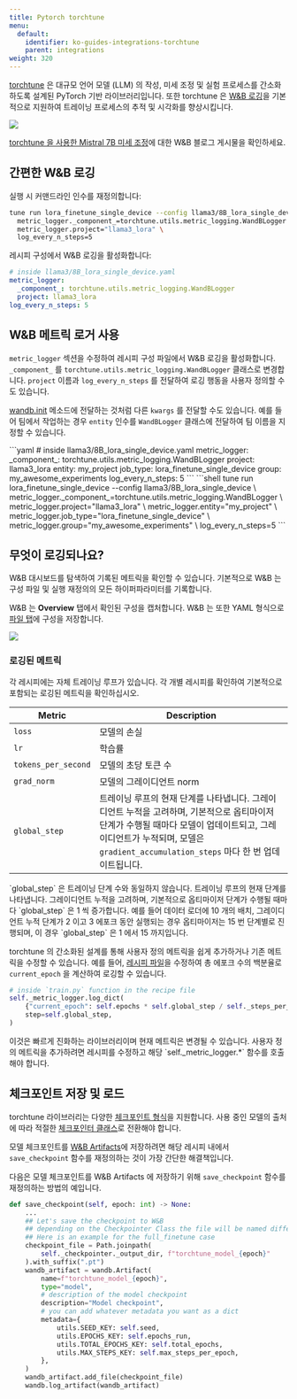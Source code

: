 ```yaml
---
title: Pytorch torchtune
menu:
  default:
    identifier: ko-guides-integrations-torchtune
    parent: integrations
weight: 320
---
```


<Card title="Try in Colab" href="https://colab.research.google.com/github/wandb/examples/blob/master/colabs/torchtune/torchtune_and_wandb.ipynb" icon="python"/>

[torchtune](https://pytorch.org/torchtune/stable/index.html) 은 대규모 언어 모델 (LLM) 의 작성, 미세 조정 및 실험 프로세스를 간소화하도록 설계된 PyTorch 기반 라이브러리입니다. 또한 torchtune 은 [W&B 로깅](https://pytorch.org/torchtune/stable/deep_dives/wandb_logging.html)을 기본적으로 지원하여 트레이닝 프로세스의 추적 및 시각화를 향상시킵니다.

<Frame>
    <img src="/images/integrations/torchtune_dashboard.png"  />
</Frame>

[torchtune 을 사용한 Mistral 7B 미세 조정](https://wandb.ai/capecape/torchtune-mistral/reports/torchtune-The-new-PyTorch-LLM-fine-tuning-library---Vmlldzo3NTUwNjM0)에 대한 W&B 블로그 게시물을 확인하세요.

## 간편한 W&B 로깅

<Tabs>
<Tab title="커맨드라인">
실행 시 커맨드라인 인수를 재정의합니다:

```bash
tune run lora_finetune_single_device --config llama3/8B_lora_single_device \
  metric_logger._component_=torchtune.utils.metric_logging.WandBLogger \
  metric_logger.project="llama3_lora" \
  log_every_n_steps=5
```
</Tab>
<Tab title="레시피 구성">
레시피 구성에서 W&B 로깅을 활성화합니다:

```yaml
# inside llama3/8B_lora_single_device.yaml
metric_logger:
  _component_: torchtune.utils.metric_logging.WandBLogger
  project: llama3_lora
log_every_n_steps: 5
```
</Tab>
</Tabs>

## W&B 메트릭 로거 사용

`metric_logger` 섹션을 수정하여 레시피 구성 파일에서 W&B 로깅을 활성화합니다. `_component_` 를 `torchtune.utils.metric_logging.WandBLogger` 클래스로 변경합니다. `project` 이름과 `log_every_n_steps` 를 전달하여 로깅 행동을 사용자 정의할 수도 있습니다.

[wandb.init](/ko/models/ref/python/init) 메소드에 전달하는 것처럼 다른 `kwargs` 를 전달할 수도 있습니다. 예를 들어 팀에서 작업하는 경우 `entity` 인수를 `WandBLogger` 클래스에 전달하여 팀 이름을 지정할 수 있습니다.

<Tabs>
<Tab title="레시피 구성">
```yaml
# inside llama3/8B_lora_single_device.yaml
metric_logger:
  _component_: torchtune.utils.metric_logging.WandBLogger
  project: llama3_lora
  entity: my_project
  job_type: lora_finetune_single_device
  group: my_awesome_experiments
log_every_n_steps: 5
```
</Tab>
<Tab title="커맨드 라인">
```shell
tune run lora_finetune_single_device --config llama3/8B_lora_single_device \
  metric_logger._component_=torchtune.utils.metric_logging.WandBLogger \
  metric_logger.project="llama3_lora" \
  metric_logger.entity="my_project" \
  metric_logger.job_type="lora_finetune_single_device" \
  metric_logger.group="my_awesome_experiments" \
  log_every_n_steps=5
```
</Tab>
</Tabs>

## 무엇이 로깅되나요?

W&B 대시보드를 탐색하여 기록된 메트릭을 확인할 수 있습니다. 기본적으로 W&B 는 구성 파일 및 실행 재정의의 모든 하이퍼파라미터를 기록합니다.

W&B 는 **Overview** 탭에서 확인된 구성을 캡처합니다. W&B 는 또한 YAML 형식으로 [파일 탭](https://wandb.ai/capecape/torchtune/runs/joyknwwa/files)에 구성을 저장합니다.

<Frame>
    <img src="/images/integrations/torchtune_config.png"  />
</Frame>

### 로깅된 메트릭

각 레시피에는 자체 트레이닝 루프가 있습니다. 각 개별 레시피를 확인하여 기본적으로 포함되는 로깅된 메트릭을 확인하십시오.

| Metric | Description |
| --- | --- |
| `loss` | 모델의 손실 |
| `lr` | 학습률 |
| `tokens_per_second` | 모델의 초당 토큰 수 |
| `grad_norm` | 모델의 그레이디언트 norm |
| `global_step` | 트레이닝 루프의 현재 단계를 나타냅니다. 그레이디언트 누적을 고려하며, 기본적으로 옵티마이저 단계가 수행될 때마다 모델이 업데이트되고, 그레이디언트가 누적되며, 모델은 `gradient_accumulation_steps` 마다 한 번 업데이트됩니다. |

<Note>
`global_step` 은 트레이닝 단계 수와 동일하지 않습니다. 트레이닝 루프의 현재 단계를 나타냅니다. 그레이디언트 누적을 고려하며, 기본적으로 옵티마이저 단계가 수행될 때마다 `global_step` 은 1 씩 증가합니다. 예를 들어 데이터 로더에 10 개의 배치, 그레이디언트 누적 단계가 2 이고 3 에포크 동안 실행되는 경우 옵티마이저는 15 번 단계별로 진행되며, 이 경우 `global_step` 은 1 에서 15 까지입니다.
</Note>

torchtune 의 간소화된 설계를 통해 사용자 정의 메트릭을 쉽게 추가하거나 기존 메트릭을 수정할 수 있습니다. 예를 들어, [레시피 파일](https://github.com/pytorch/torchtune/tree/main/recipes)을 수정하여 총 에포크 수의 백분율로 `current_epoch` 을 계산하여 로깅할 수 있습니다.

```python
# inside `train.py` function in the recipe file
self._metric_logger.log_dict(
    {"current_epoch": self.epochs * self.global_step / self._steps_per_epoch},
    step=self.global_step,
)
```

<Note>
이것은 빠르게 진화하는 라이브러리이며 현재 메트릭은 변경될 수 있습니다. 사용자 정의 메트릭을 추가하려면 레시피를 수정하고 해당 `self._metric_logger.*` 함수를 호출해야 합니다.
</Note>

## 체크포인트 저장 및 로드

torchtune 라이브러리는 다양한 [체크포인트 형식](https://pytorch.org/torchtune/stable/deep_dives/checkpointer.html)을 지원합니다. 사용 중인 모델의 출처에 따라 적절한 [체크포인터 클래스](https://pytorch.org/torchtune/stable/deep_dives/checkpointer.html)로 전환해야 합니다.

모델 체크포인트를 [W&B Artifacts](/ko/models/artifacts/)에 저장하려면 해당 레시피 내에서 `save_checkpoint` 함수를 재정의하는 것이 가장 간단한 해결책입니다.

다음은 모델 체크포인트를 W&B Artifacts 에 저장하기 위해 `save_checkpoint` 함수를 재정의하는 방법의 예입니다.

```python
def save_checkpoint(self, epoch: int) -> None:
    ...
    ## Let's save the checkpoint to W&B
    ## depending on the Checkpointer Class the file will be named differently
    ## Here is an example for the full_finetune case
    checkpoint_file = Path.joinpath(
        self._checkpointer._output_dir, f"torchtune_model_{epoch}"
    ).with_suffix(".pt")
    wandb_artifact = wandb.Artifact(
        name=f"torchtune_model_{epoch}",
        type="model",
        # description of the model checkpoint
        description="Model checkpoint",
        # you can add whatever metadata you want as a dict
        metadata={
            utils.SEED_KEY: self.seed,
            utils.EPOCHS_KEY: self.epochs_run,
            utils.TOTAL_EPOCHS_KEY: self.total_epochs,
            utils.MAX_STEPS_KEY: self.max_steps_per_epoch,
        },
    )
    wandb_artifact.add_file(checkpoint_file)
    wandb.log_artifact(wandb_artifact)
```
```
